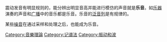 {{noteTA
|1=zh-cn:通过; zh-tw:透過; zh-hk:通過; 
}}
震动发音有明显规则的，能分辨出明显音高并能进行模仿的声音就是'''乐音'''。如[[乐器|乐器]]演奏的声音和[[广播|广播]]中的音乐都是乐音。乐音的[[泛音列|泛音列]]是有规律的。

某些[[噪音|噪音]]在通过采样和处理之后，也能成为乐音。

[[Category:音樂理論|Category:音樂理論]]
[[Category:记谱法|Category:记谱法]]
[[Category:振动和波|Category:振动和波]]